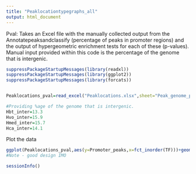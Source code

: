 ---
title: "Peaklocationtypegraphs_all"
output: html_document
---

Pval: Takes an Excel file with the manually collected output from the Annotatepeaksandclassify (percentage of peaks in promoter regions) and the output of hypergeometric enrichment tests for each of these (p-values). Manual input provided within this code is the percentage of the genome that is intergenic.


```{r setup, warning=FALSE,message=FALSE}
suppressPackageStartupMessages(library(readxl))
suppressPackageStartupMessages(library(ggplot2))
suppressPackageStartupMessages(library(forcats))


Peaklocations_pval=read_excel("Peaklocations.xlsx",sheet="Peak_genome_pval")

#Providing %age of the genome that is intergenic.
Hbt_inter=13.3
Hvo_inter=15.9
Hmed_inter=15.7
Hca_inter=14.1

```

Plot the data

```{r plot}

ggplot(Peaklocations_pval,aes(y=Promoter_peaks,x=fct_inorder(TF)))+geom_bar(aes(fill=Hypergeom_p),stat="identity")+geom_segment(x=0.5,xend=1.5,y=Hbt_inter,yend=Hbt_inter,colour="red",size=2,lty=6)+geom_segment(x=1.5,xend=3.5,y=Hvo_inter,yend=Hvo_inter,colour="red",size=2,lty=6)+geom_segment(x=3.5,xend=5.5,y=Hmed_inter,yend=Hmed_inter,colour="red",size=2,lty=6)+geom_segment(x=5.5,xend=7.5,y=Hca_inter,yend=Hca_inter,colour="red",size=2,lty=6)+theme_bw()+ylim(c(0,100))
#Note - good design IMO

```

```{r session}
sessionInfo()
```
